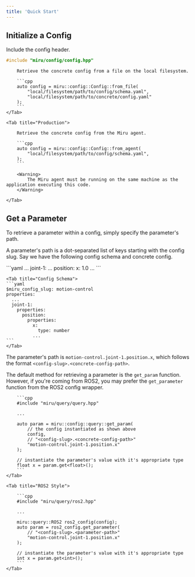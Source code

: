 ```yaml
---
title: 'Quick Start'
---
```


## Initialize a Config
Include the config header.

```cpp
#include "miru/config/config.hpp"
```

<Tabs>
    <Tab title="Development">


        Retrieve the concrete config from a file on the local filesystem.

        ```cpp
        auto config = miru::config::Config::from_file(
            "local/filesystem/path/to/config/schema.yaml",
            "local/filesystem/path/to/concrete/config.yaml"
        );
        ```
    </Tab>

    <Tab title="Production">

        Retrieve the concrete config from the Miru agent.

        ```cpp
        auto config = miru::config::Config::from_agent(
            "local/filesystem/path/to/config/schema.yaml",
        );
        ```

        <Warning>
            The Miru agent must be running on the same machine as the application executing this code.
        </Warning>

    </Tab>
</Tabs>

## Get a Parameter

To retrieve a parameter within a config, simply specify the parameter's path.

A parameter's path is a dot-separated list of keys starting with the config slug. Say we have the following config schema and concrete config.

<Tabs>
    <Tab title="Concrete Config">
    ```yaml
    ...
    joint-1:
      ...
      position:
        x: 1.0
        ...
    ```
    </Tab>

    <Tab title="Config Schema">
    ```yaml
    $miru_config_slug: motion-control
    properties:
      ...
      joint-1:
        properties:
          position:
            properties:
              x:
                type: number
              ...
    ```
    </Tab>
</Tabs>

The parameter's path is `motion-control.joint-1.position.x`, which follows the format `<config-slug>.<concrete-config-path>`.

The default method for retrieving a parameter is the `get_param` function. However, if you're coming from ROS2, you may prefer the `get_parameter` function from the ROS2 config wrapper.

<Tabs>
    <Tab title="Default">

        ```cpp
        #include "miru/query/query.hpp"

        ...

        auto param = miru::config::query::get_param(
            // the config instantiated as shown above
            config,
            // "<config-slug>.<concrete-config-path>"
            "motion-control.joint-1.position.x"
        );

        // instantiate the parameter's value with it's appropriate type
        float x = param.get<float>();
        ```
    </Tab>

    <Tab title="ROS2 Style">

        ```cpp
        #include "miru/query/ros2.hpp"

        ...

        miru::query::ROS2 ros2_config(config);
        auto param = ros2_config.get_parameter(
            // "<config-slug>.<parameter-path>"
            "motion-control.joint-1.position.x"
        );

        // instantiate the parameter's value with it's appropriate type
        int x = param.get<int>();
        ```
    </Tab>
</Tabs>
